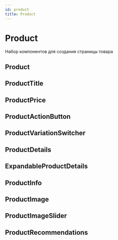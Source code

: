 ```yaml
---
id: product
title: Product
---
```



# Product
Набор компонентов для создания страницы товара

## Product
<Description name="Product" />
<PropsTable name="Product" />
<StorybookLink name="Product" />

## ProductTitle
<Description name="ProductTitle" />
<PropsTable name="ProductTitle" />

## ProductPrice
<Description name="ProductPrice" />
<PropsTable name="ProductPrice" />

## ProductActionButton
<Description name="ProductActionButton" />
<PropsTable name="ProductActionButton" />

## ProductVariationSwitcher
<Description name="ProductVariationSwitcher" />
<PropsTable name="ProductVariationSwitcher" />

## ProductDetails
<Description name="ProductDetails" />
<PropsTable name="ProductDetails" />

## ExpandableProductDetails
<Description name="ExpandableProductDetails" />
<PropsTable name="ExpandableProductDetails" />

## ProductInfo
<Description name="ProductInfo" />
<PropsTable name="ProductInfo" />

## ProductImage
<Description name="ProductImage" />
<PropsTable name="ProductImage" />

## ProductImageSlider
<Description name="ProductImageSlider" />
<PropsTable name="ProductImageSlider" />

## ProductRecommendations
<Description name="ProductRecommendations" />
<PropsTable name="ProductRecommendations" />
